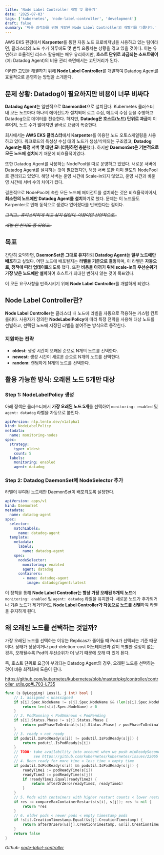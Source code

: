 ```yaml
---
title: 'Node Label Controller 개발 및 활용기'
date: '2025-07-03'
tags: ['kubernetes', 'node-label-controller', 'development']
draft: false
summary: '비용 최적화를 위해 개발한 Node Label Controller의 개발기를 다룹니다.'
---
```


AWS EKS 환경에서 **Karpenter**를 통한 자동 노드 프로비저닝을 사용하고 있는 팀이라면, 클러스터의 노드 수가 하루에도 몇 번씩 요동치는 상황을 겪고 있을 것이다.
이는 유연하고 효율적인 리소스 활용에는 매우 유리하지만, **호스트 단위로 과금되는 소프트웨어**(예: Datadog Agent)의 비용 관리 측면에서는 고민거리가 된다.

이러한 고민을 해결하기 위해 **Node Label Controller**를 개발하여 Datadog Agent를 효율적으로 운영하는 방법을 소개한다.

## 문제 상황: Datadog이 필요하지만 비용이 너무 비싸다

**Datadog Agent**는 일반적으로 **DaemonSet**으로 설치된다.
Kubernetes 클러스터 내 모든 노드마다 하나의 에이전트가 설치되어 로그 수집, 메트릭 수집 등을 수행하고 Datadog으로 데이터를 전송한다.
하지만, **Datadog은 호스트(노드) 단위로 과금**이 이루어져, 노드 수가 많아지면 곧바로 요금이 폭증한다.

회사에서는 **AWS EKS 클러스터**에서 **Karpenter**를 이용한 노드 오토스케일링을 사용하고 있다.
워크로드의 특성상 수십 대의 노드가 생성/삭제되는 구조였고, **Datadog Agent는 특정 서버 몇 대만 모니터링하면 충분**했다.
하지만 **DaemonSet은 기본적으로 모든 노드에 설치**되기 때문에 비효율적이었다.

또한 Datadog Agent를 사용하는 NodePool을 따로 운영하고 있었다.
새로운 서버에 Datadog Agent를 설치하는 것이 필요했지만, 해당 서버 또한 이미 별도의 NodePool로 관리되고 있었다.
해당 서버는 운영 시간에 Scale-in되지 않았고, 운영 시간과 비운영 시간에 서버 수의 차이가 컸다.

결론적으로 NodePool에 속한 모든 노드에 에이전트를 설치하는 것은 비효율적이어서, **최소한의 노드에만 Datadog Agent를 설치**하기로 했다.
문제는 이 노드들도 Karpenter로 인해 동적으로 생겼다 없어졌다를 반복한다는 점이다.

_~~그리고.. 휴리스틱하게 하고 싶지 않았다. 이왕이면 선언적으로..~~_

_~~개발 안 한지도 좀 되었고..~~_

## 목표

간단히 요약하면, **DaemonSet은 그대로 유지**하되 **Datadog Agent는 일부 노드에만 배포**하고 싶었다.
어떤 노드에 배포될지는 **라벨을 기준으로 결정**하며, 이 라벨은 **자동으로, 정책에 따라 업데이트**되도록 했다.
또한 **비용을 아끼기 위해 scale-in의 우선순위가 가장 낮은 노드에만 설치**하여 호스트가 최대한 변하지 않는 것이 목표였다.

이 모든 요구사항을 만족시키기 위해 **Node Label Controller**를 개발하게 되었다.

## Node Label Controller란?

**Node Label Controller**는 클러스터 내 노드에 라벨을 자동으로 적용하는 커스텀 컨트롤러다.
사용자가 정의한 **NodeLabelPolicy**에 따라 특정 전략을 사용해 대상 노드를 선별하고, 선택된 노드에 지정된 라벨을 붙여주는 방식으로 동작한다.

### 지원하는 전략

- **oldest**: 생성 시간이 오래된 순으로 N개의 노드를 선택한다.
- **newest**: 생성 시간이 새로운 순으로 N개의 노드를 선택한다.
- **random**: 랜덤하게 N개의 노드를 선택한다.

## 활용 가능한 방식: 오래된 노드 5개만 대상

### Step 1: NodeLabelPolicy 생성

아래 정책은 클러스터에서 **가장 오래된 노드 5개**를 선택하여 `monitoring: enabled` 및 `agent: datadog` 라벨을 자동으로 붙인다.

```yaml
apiVersion: nlp.lento.dev/v1alpha1
kind: NodeLabelPolicy
metadata:
  name: monitoring-nodes
spec:
  strategy:
    type: oldest
    count: 5
  labels:
    monitoring: enabled
    agent: datadog
```

### Step 2: Datadog DaemonSet에 NodeSelector 추가

라벨이 부여된 노드에만 DaemonSet이 배포되도록 설정한다.

```yaml
apiVersion: apps/v1
kind: DaemonSet
metadata:
  name: datadog-agent
spec:
  selector:
    matchLabels:
      name: datadog-agent
  template:
    metadata:
      labels:
        name: datadog-agent
    spec:
      nodeSelector:
        monitoring: enabled
        agent: datadog
      containers:
        - name: datadog-agent
          image: datadog/agent:latest
```

이 정책을 통해 **Node Label Controller는 항상 가장 오래된 5개의 노드**에 `monitoring: enabled` 및 `agent: datadog` 라벨을 유지한다.
새로운 노드가 추가되거나 기존 노드가 제거되어도 **Node Label Controller가 자동으로 노드를 선별**하여 라벨을 유지하게 된다.

## 왜 오래된 노드를 선택하는 것일까?

가장 오래된 노드를 선택하는 이유는 Replicas가 줄어들 때 Pod가 선택되는 기준 때문이다. 상태가 정상이거나 pod-deletion-cost 어노테이션과 같이 특별한 설정이 없는 경우, 오래될수록 Pod의 우선순위가 더 낮기 때문에 오래 떠 있게 된다.

즉, 호스트 단위로 요금이 부과되는 Datadog Agent의 경우, 오래된 노드를 선택하는 것이 비용 최적화에 도움이 된다.

https://github.com/kubernetes/kubernetes/blob/master/pkg/controller/controller_utils.go#L703-L735

```go
func (s ByLogging) Less(i, j int) bool {
	// 1. assigned < unassigned
	if s[i].Spec.NodeName != s[j].Spec.NodeName && (len(s[i].Spec.NodeName) == 0 || len(s[j].Spec.NodeName) == 0) {
		return len(s[i].Spec.NodeName) > 0
	}
	// 2. PodRunning < PodUnknown < PodPending
	if s[i].Status.Phase != s[j].Status.Phase {
		return podPhaseToOrdinal[s[i].Status.Phase] > podPhaseToOrdinal[s[j].Status.Phase]
	}
	// 3. ready < not ready
	if podutil.IsPodReady(s[i]) != podutil.IsPodReady(s[j]) {
		return podutil.IsPodReady(s[i])
	}
	// TODO: take availability into account when we push minReadySeconds information from deployment into pods,
	//       see https://github.com/kubernetes/kubernetes/issues/22065
	// 4. Been ready for more time < less time < empty time
	if podutil.IsPodReady(s[i]) && podutil.IsPodReady(s[j]) {
		readyTime1 := podReadyTime(s[i])
		readyTime2 := podReadyTime(s[j])
		if !readyTime1.Equal(readyTime2) {
			return afterOrZero(readyTime2, readyTime1)
		}
	}
	// 5. Pods with containers with higher restart counts < lower restart counts
	if res := compareMaxContainerRestarts(s[i], s[j]); res != nil {
		return *res
	}
	// 6. older pods < newer pods < empty timestamp pods
	if !s[i].CreationTimestamp.Equal(&s[j].CreationTimestamp) {
		return afterOrZero(&s[j].CreationTimestamp, &s[i].CreationTimestamp)
	}
	return false
}
```

_Github: [node-label-controller](https://github.com/jivvon/node-label-controller)_
